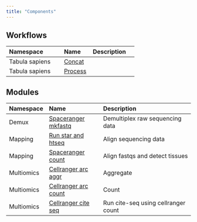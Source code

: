 ```yaml
---
title: "Components"
---
```


## Workflows

:::{.column-body-outset}
|Namespace      |Name    |Description |
|:--------------|:-------|:-----------|
|Tabula sapiens |[Concat](workflow_tabula_sapiens_concat.qmd)|            |
|Tabula sapiens |[Process](workflow_tabula_sapiens_process.qmd)|            |
:::

## Modules

:::{.column-body-outset}
|Namespace  |Name                 |Description                         |
|:----------|:--------------------|:-----------------------------------|
|Demux      |[Spaceranger mkfastq](module_demux_spaceranger_mkfastq.qmd)|Demultiplex raw sequencing data     |
|Mapping    |[Run star and htseq](module_mapping_run_star_and_htseq.qmd)|Align sequencing data               |
|Mapping    |[Spaceranger count](module_mapping_spaceranger_count.qmd)|Align fastqs and detect tissues     |
|Multiomics |[Cellranger arc aggr](module_multiomics_cellranger_arc_aggr.qmd)|Aggregate                           |
|Multiomics |[Cellranger arc count](module_multiomics_cellranger_arc_count.qmd)|Count                               |
|Multiomics |[Cellranger cite seq](module_multiomics_cellranger_cite_seq.qmd)|Run cite-seq using cellranger count |
:::